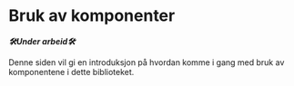 
<Meta title="Komponenter/Introduksjon" />

# Bruk av komponenter

**_🛠Under arbeid🛠_**

Denne siden vil gi en introduksjon på hvordan komme i gang med bruk av komponentene i dette biblioteket.
